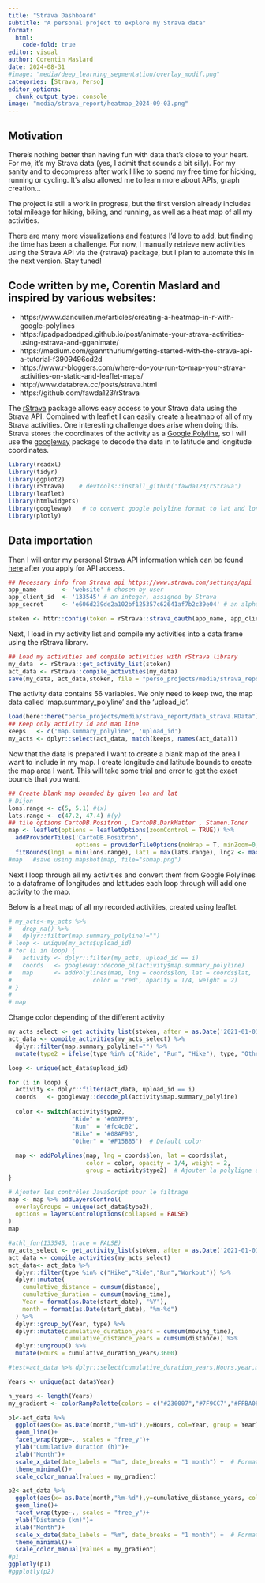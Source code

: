 ---
title: "Strava Dashboard"
subtitle: "A personal project to explore my Strava data"
format:
  html:
    code-fold: true
editor: visual
author: Corentin Maslard
date: 2024-08-31
#image: "media/deep_learning_segmentation/overlay_modif.png"
categories: [Strava, Perso]
editor_options: 
  chunk_output_type: console
image: "media/strava_report/heatmap_2024-09-03.png"
---

## Motivation

There's nothing better than having fun with data that's close to your heart. For me, it's my Strava data (yes, I admit that sounds a bit silly). For my sanity and to decompress after work I like to spend my free time for hicking, running or cycling. It's also allowed me to learn more about APIs, graph creation...

The project is still a work in progress, but the first version already includes total mileage for hiking, biking, and running, as well as a heat map of all my activities.

There are many more visualizations and features I'd love to add, but finding the time has been a challenge. For now, I manually retrieve new activities using the Strava API via the {rstrava} package, but I plan to automate this in the next version. Stay tuned!

::: callout-note
## Code written by me, Corentin Maslard and inspired by various websites:

-   https://www.dancullen.me/articles/creating-a-heatmap-in-r-with-google-polylines
-   https://padpadpadpad.github.io/post/animate-your-strava-activities-using-rstrava-and-gganimate/
-   https://medium.com/@annthurium/getting-started-with-the-strava-api-a-tutorial-f3909496cd2d
-   https://www.r-bloggers.com/where-do-you-run-to-map-your-strava-activities-on-static-and-leaflet-maps/
-   http://www.databrew.cc/posts/strava.html
-   https://github.com/fawda123/rStrava
:::

The [rStrava](https://www.google.com/url?q=https%3A%2F%2Fgithub.com%2Ffawda123%2FrStrava%23APIfunctions&sa=D&sntz=1&usg=AOvVaw3NiLeffsoqfDa971PS_bTh) package allows easy access to your Strava data using the Strava API. Combined with leaflet I can easily create a heatmap of all of my Strava activities. One interesting challenge does arise when doing this. Strava stores the coordinates of the activity as a [Google Polyline](https://developers.google.com/maps/documentation/utilities/polylineutility), so I will use the [googleway](https://www.google.com/url?q=https%3A%2F%2Fcran.r-project.org%2Fweb%2Fpackages%2Fgoogleway%2Fvignettes%2Fgoogleway-vignette.html&sa=D&sntz=1&usg=AOvVaw1EXllXJaE3UX0OKBgZY6eH) package to decode the data in to latitude and longitude coordinates.

```{r, echo=F, warning=F, message=FALSE}
library(readxl)
library(tidyr)
library(ggplot2)
library(rStrava)    # devtools::install_github('fawda123/rStrava') 
library(leaflet)
library(htmlwidgets)
library(googleway)   # to convert google polyline format to lat and long
library(plotly)
```

## Data importation

Then I will enter my personal Strava API information which can be found [here](https://www.google.com/url?q=https%3A%2F%2Fwww.strava.com%2Fsettings%2Fapi&sa=D&sntz=1&usg=AOvVaw31ZF0z2iDuOYkdAVQ0AZFP) after you apply for API access.

```{r, eval=F}
## Necessary info from Strava api https://www.strava.com/settings/api 
app_name       <- 'website' # chosen by user
app_client_id  <- '133545' # an integer, assigned by Strava
app_secret     <- 'e606d239de2a102bf125357c62641af7b2c39e04' # an alphanumeric secret, assigned by Strava

stoken <- httr::config(token = rStrava::strava_oauth(app_name, app_client_id, app_secret, app_scope="activity:read_all"))
```

Next, I load in my activity list and compile my activities into a data frame using the rStrava library.

```{r, eval=F}
## Load my activities and compile activities with rStrava library
my_data  <- rStrava::get_activity_list(stoken)
act_data <- rStrava::compile_activities(my_data)
save(my_data, act_data,stoken, file = "perso_projects/media/strava_report/data_strava.RData")
```

The activity data contains 56 variables. We only need to keep two, the map data called 'map.summary_polyline' and the 'upload_id'.

```{r}
load(here::here("perso_projects/media/strava_report/data_strava.RData"))
## Keep only activity id and map line
keeps   <- c('map.summary_polyline', 'upload_id')
my_acts <- dplyr::select(act_data, match(keeps, names(act_data)))
```

Now that the data is prepared I want to create a blank map of the area I want to include in my map. I create longitude and latitude bounds to create the map area I want. This will take some trial and error to get the exact bounds that you want.

```{r, warning=FALSE, message=F}
## Create blank map bounded by given lon and lat
# Dijon
lons.range <- c(5, 5.1) #(x)
lats.range <- c(47.2, 47.4) #(y)
## tile options CartoDB.Positron , CartoDB.DarkMatter , Stamen.Toner  
map <- leaflet(options = leafletOptions(zoomControl = TRUE)) %>%
  addProviderTiles('CartoDB.Positron',
                   options = providerTileOptions(noWrap = T, minZoom=0, maxZoom=50)) %>%
  fitBounds(lng1 = min(lons.range), lat1 = max(lats.range), lng2 <- max(lons.range), lat2 = min(lats.range))
#map   #save using mapshot(map, file="sbmap.png")
```

Next I loop through all my activities and convert them from Google Polylines to a dataframe of longitudes and latitudes each loop through will add one activity to the map.

Below is a heat map of all my recorded activities, created using leaflet.

```{r, warning=FALSE, message=F}
# my_acts<-my_acts %>% 
#   drop_na() %>% 
#   dplyr::filter(map.summary_polyline!="")
# loop <- unique(my_acts$upload_id)
# for (i in loop) {
#   activity <- dplyr::filter(my_acts, upload_id == i)
#   coords   <- googleway::decode_pl(activity$map.summary_polyline)
#   map      <- addPolylines(map, lng = coords$lon, lat = coords$lat,
#                       color = 'red', opacity = 1/4, weight = 2)
# }
# 
# map
```

Change color depending of the different activity

```{r map_creation, warning=FALSE, message=F}
my_acts_select <- get_activity_list(stoken, after = as.Date('2021-01-01'))
act_data <- compile_activities(my_acts_select) %>% 
  dplyr::filter(map.summary_polyline!="") %>% 
  mutate(type2 = ifelse(type %in% c("Ride", "Run", "Hike"), type, "Other"))

loop <- unique(act_data$upload_id)

for (i in loop) {
  activity <- dplyr::filter(act_data, upload_id == i)
  coords   <- googleway::decode_pl(activity$map.summary_polyline)
  
  color <- switch(activity$type2,
                  "Ride" = '#007FE0',
                  "Run"  = '#fc4c02',
                  "Hike" = '#08AF93',
                  "Other" = '#F15BB5')  # Default color
  
  map <- addPolylines(map, lng = coords$lon, lat = coords$lat,
                      color = color, opacity = 1/4, weight = 2,
                      group = activity$type2)  # Ajouter la polyligne à un groupe
}

# Ajouter les contrôles JavaScript pour le filtrage
map <- map %>% addLayersControl(
  overlayGroups = unique(act_data$type2),
  options = layersControlOptions(collapsed = FALSE)
)
map
```

```{r, message=F, warning=FALSE}
#athl_fun(133545, trace = FALSE)
my_acts_select <- get_activity_list(stoken, after = as.Date('2021-01-01'))
act_data <- compile_activities(my_acts_select)
act_data<- act_data %>%
  dplyr::filter(type %in% c("Hike","Ride","Run","Workout")) %>% 
  dplyr::mutate(
    cumulative_distance = cumsum(distance),
    cumulative_duration = cumsum(moving_time),
    Year = format(as.Date(start_date), "%Y"),
    month = format(as.Date(start_date), "%m-%d")
  ) %>% 
  dplyr::group_by(Year, type) %>%
  dplyr::mutate(cumulative_duration_years = cumsum(moving_time),
                cumulative_distance_years = cumsum(distance)) %>%
  dplyr::ungroup() %>% 
  mutate(Hours = cumulative_duration_years/3600)

#test=act_data %>% dplyr::select(cumulative_duration_years,Hours,year,month)

Years <- unique(act_data$Year)

n_years <- length(Years)
my_gradient <- colorRampPalette(colors = c("#230007","#7F9CC7","#FFBA08", "#fc4c02"))(n_years)

p1<-act_data %>% 
  ggplot(aes(x= as.Date(month,"%m-%d"),y=Hours, col=Year, group = Year))+
  geom_line()+
  facet_wrap(type~., scales = "free_y")+
  ylab("Cumulative duration (h)")+
  xlab("Month")+
  scale_x_date(date_labels = "%m", date_breaks = "1 month") +  # Format pour les labels des mois
  theme_minimal()+
  scale_color_manual(values = my_gradient)

p2<-act_data %>% 
  ggplot(aes(x= as.Date(month,"%m-%d"),y=cumulative_distance_years, col=Year, group = Year))+
  geom_line()+
  facet_wrap(type~., scales = "free_y")+
  ylab("Distance (km)")+
  xlab("Month")+
  scale_x_date(date_labels = "%m", date_breaks = "1 month") +  # Format pour les labels des mois
  theme_minimal()+
  scale_color_manual(values = my_gradient)
#p1
ggplotly(p1)
#ggplotly(p2)
```
